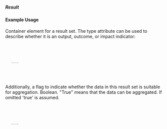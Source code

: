 ===== Result ===== 
{{for revision 1.03}}
==== Example Usage ====
Container element for a result set.  The type attribute can be used to describe whether it is an output, outcome, or impact indicator:
<code xml>
    <result type="output">
    ....
    </result>
</code>
Additionally, a flag to indicate whether the data in this result set is suitable for aggregation. Boolean. "True" means that the data can be aggregated. If omitted 'true' is assumed.

<code xml>
    <result type="output" aggregation-status="false">
    ....
    </result>
</code>